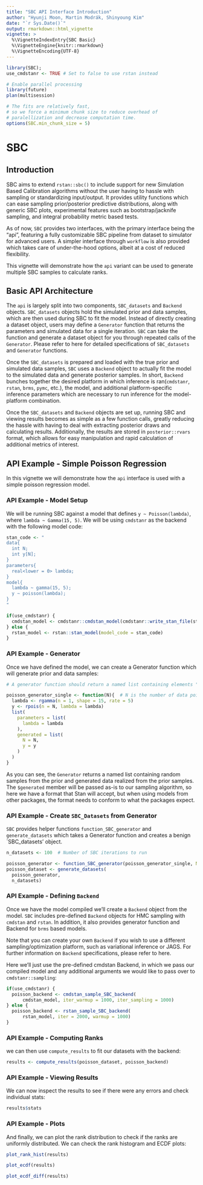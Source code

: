 ```yaml
---
title: "SBC API Interface Introduction"
author: "Hyunji Moon, Martin Modrák, Shinyoung Kim"
date: "`r Sys.Date()`"
output: rmarkdown::html_vignette
vignette: >
  %\VignetteIndexEntry{SBC Basic}
  %\VignetteEngine{knitr::rmarkdown}
  %\VignetteEncoding{UTF-8}
---
```

```r
library(SBC);
use_cmdstanr <- TRUE # Set to false to use rstan instead

# Enable parallel processing
library(future)
plan(multisession)

# The fits are relatively fast,
# so we force a minimum chunk size to reduce overhead of
# paralellization and decrease computation time.
options(SBC.min_chunk_size = 5)


```
# SBC
## Introduction
SBC aims to extend `rstan::sbc()` to include support for new Simulation Based Calibration algorithms without the user having to hassle with
sampling or standardizing input/output. It provides utility functions which can ease sampling prior/posterior predictive distributions, along with
generic SBC plots, experimental features such as bootstrap/jacknife sampling, and integral probability metric based tests. 

As of now, `SBC` provides two interfaces, with the primary interface being the "api", featuring a fully customizable SBC pipeline from dataset to simulator for advanced users. A simpler interface through `workflow` is also provided which takes care of under-the-hood options, albeit at a cost of reduced flexibility.

This vignette will demonstrate how the `api` variant can be used to generate multiple SBC samples to calculate ranks.

## Basic API Architecture

The `api` is largely split into two components, `SBC_datasets` and `Backend` objects. `SBC_datasets` objects hold the simulated prior and data samples, which are then used during SBC to fit the model. Instead of directly creating a dataset object, users may define a `Generator` function that returns the parameters and simulated data for a single iteration. `SBC` can take the function and generate a dataset object for you through repeated calls of the `Generator`. Please refer to here for detailed specifications of `SBC_datasets` and `Generator` functions.

Once the `SBC_datasets` is prepared and loaded with the true prior and simulated data samples, `SBC` uses a `Backend` object to actually fit the model to the simulated data and generate posterior samples. In short, `Backend` bunches together the desired platform in which inference is ran(`cmdstanr`, `rstan`, `brms`, `pymc`, etc.), the model, and additional platform-specific inference parameters which are necessary to run inference for the model-platform combination.

Once the `SBC_datasets` and `Backend` objects are set up, running SBC and viewing results becomes as simple as a few function calls, greatly reducing the hassle with having to deal with extracting posterior draws and calculating results. Additionally, the results are stored in `posterior::rvars` format, which allows for easy manipulation and rapid calculation of additional metrics of interest.

## API Example - Simple Poisson Regression
In this vignette we will demonstrate how the `api` interface is used with a simple poisson regression model.

### API Example - Model Setup
We will be running SBC against a model that defines `y ~ Poisson(lambda)`, where `lambda ~ Gamma(15, 5)`. We will be using `cmdstanr` as the backend with the following model code:

```r
stan_code <- "
data{
  int N;
  int y[N];
}
parameters{
  real<lower = 0> lambda;
}
model{
  lambda ~ gamma(15, 5);
  y ~ poisson(lambda);
}
"

if(use_cmdstanr) {
  cmdstan_model <- cmdstanr::cmdstan_model(cmdstanr::write_stan_file(stan_code))
} else {
  rstan_model <- rstan::stan_model(model_code = stan_code)
}

```

### API Example - Generator

Once we have defined the model, we can create a Generator function which will generate prior and data samples:

```r
# A generator function should return a named list containing elements "parameters" and "generated"

poisson_generator_single <- function(N){  # N is the number of data points we are generating
  lambda <- rgamma(n = 1, shape = 15, rate = 5)
  y <- rpois(n = N, lambda = lambda)
  list(
    parameters = list(
      lambda = lambda
    ),
    generated = list(
      N = N,
      y = y
    )
  )
}
```

As you can see, the `Generator` returns a named list containing random samples from the prior and generated data realized from the prior samples.
The `$generated` member will be passed as-is to our sampling algorithm, so here we have a format that Stan will accept, but when using models from other
packages, the format needs to conform to what the packages expect.

### API Example - Create `SBC_Datasets` from Generator

`SBC` provides helper functions `function_SBC_generator` and `generate_datasets` which takes a Generator function and creates a benign `SBC_datasets' object. 

```r
n_datasets <- 100  # Number of SBC iterations to run

poisson_generator <- function_SBC_generator(poisson_generator_single, N = 40)
poisson_dataset <- generate_datasets(
  poisson_generator, 
  n_datasets)
```

### API Example - Defining `Backend`

Once we have the model compiled we'll create a `Backend` object from the model. `SBC` includes pre-defined `Backend` objects for HMC sampling with `cmdstan` and `rstan`. In addition, it also provides generator function and Backend for `brms` based models. 

Note that you can create your own `Backend` if you wish to use a different sampling/optimization platform, such as variational inference or JAGS. For further information on `Backend` specifications, please refer to here.

Here we'll just use the pre-defined cmdstan Backend, in which we pass our compiled model and any additional arguments we would like to pass over to `cmdstanr::sampling`:

```r
if(use_cmdstanr) {
  poisson_backend <- cmdstan_sample_SBC_backend(
      cmdstan_model, iter_warmup = 1000, iter_sampling = 1000)
} else {
  poisson_backend <- rstan_sample_SBC_backend(
      rstan_model, iter = 2000, warmup = 1000)
}
```

### API Example - Computing Ranks

we can then use `compute_results` to fit our datasets with the backend:

```r
results <- compute_results(poisson_dataset, poisson_backend)
```

### API Example - Viewing Results

We can now inspect the results to see if there were any errors and check individual stats:

```r
results$stats
```
### API Example - Plots
And finally, we can plot the rank distribution to check if the ranks are uniformly distributed. We can check the rank histogram and ECDF plots:

```r
plot_rank_hist(results)
```

```r
plot_ecdf(results)
```
```r
plot_ecdf_diff(results)
```
